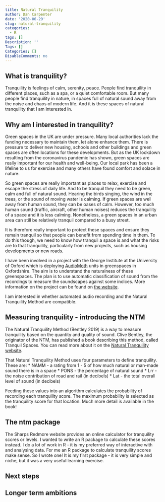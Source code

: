 ```yaml
---
title: Natural Tranquility
author: Dan Carpenter
date: '2020-06-29'
slug: natural-tranquility
categories:
  - R
tags: []
Description: ''
Tags: []
Categories: []
DisableComments: no
---
```


## What is tranquility?
Tranquility is feelings of calm, serenity, peace.  People find tranquility in different places, such as a spa, or a quiet comfortable room.  But many people find tranquility in nature, in spaces full of natural sound away from the noise and chaos of modern life.  And it is these spaces of natural tranquility that I am interested in.

## Why am I interested in tranquility?
Green spaces in the UK are under pressure.  Many local authorities lack the funding necessary to maintain them, let alone enhance them.  There is pressure to deliver new housing, schools and other buildings and green spaces are often locations for these developments.  But as the UK lockdown resulting from the coronavirus pandemic has shown, green spaces are really important for our health and well-being.  Our local park has been a lifeline to us for exercise and many others have found comfort and solace in nature.

So green spaces are really important as places to relax, exercise and escape the stress of daily life.  And to be tranquil they need to be green, calm and full of natural sound.  Hearing the birds singing, the wind in the trees, or the sound of moving water is calming.  If green spaces are well away from human sound, they can be oases of calm.  However, too much human sound (traffic, aircraft, other human noises) reduces the tranquility of a space and it is less calming.  Nonetheless, a green spaces in an urban area can still be relatively tranquil compared to a busy street.

It is therefore really important to protect these spaces and ensure they remain tranquil so that people can benefit from spending time in them.  To do this though, we need to know how tranquil a space is and what the risks are to that tranquility, particularly from new projects, such as housing developments or new roads.

I have been involved in a project with the George Institute at the University of Oxford which is deploying [AudioMoth](https://www.openacousticdevices.info/) units in greenspaces in Oxfordshire.  The aim is to understand the naturalness of these greenspaces.  The plan is to use automatic classification of sound from the recordings to measure the soundscapes against some indices.  More information on the project can be found on [the website](https://www.greenspacehack.com/project/nature_sensing.html).

I am interested in whether automated audio recording and the Natural Tranquility Method are compatible.

## Measuring tranquility - introducing the NTM
The Natural Tranquility Method (Bentley 2019) is a way to measure tranquility based on the quantity and quality of sound.  Clive Bentley, the originator of the NTM, has published a book describing this method, called Tranquil Spaces.  You can read more about it on the [Natural Tranquility website](https://naturaltranquillity.com/).

That Natural Tranquility Method uses four parameters to define tranquility.  These are:
* NAMM - a rating from 1 - 5 of how much natural or man-made sound there is in a space
* PONS - the percentage of natural sound
* Lrr - the noise contribution of road and rail (in decibels)
* Lat - the total overall level of sound (in decibels)

Feeding these values into an algorithm calculates the probability of recording each tranquility score.  The maximum probability is selected as the tranquility score for that location.  Much more detail is available in the book!

## The ntm package
The Sharps Redmore website provides an online calculator for tranquility scores or levels.  I wanted to write an R package to calculate these scores instead.  I do a lot of work in R - it is my preferred way of interactive with and analysing data.  For me an R package to calculate tranquility scores make sense.  So I wrote one!  It is my first package - it is very simple and niche, but it was a very useful learning exercise.

## Next steps


## Longer term ambitions
